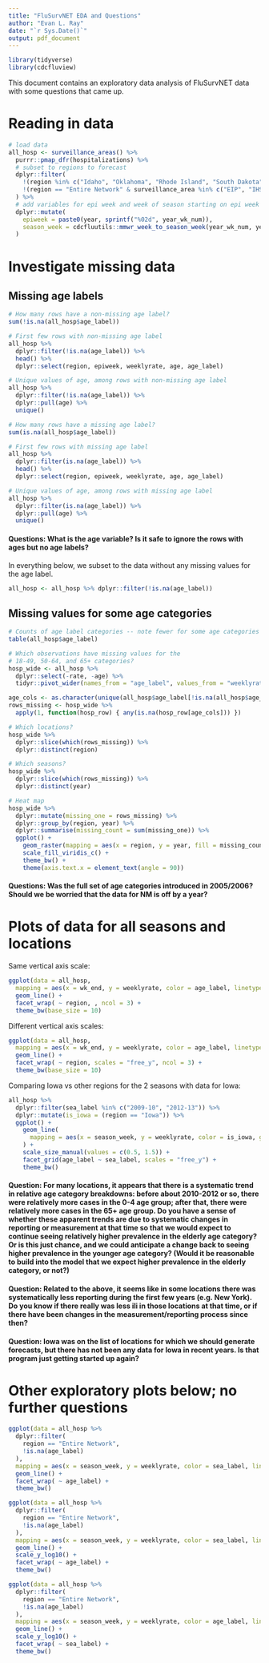 ```yaml
---
title: "FluSurvNET EDA and Questions"
author: "Evan L. Ray"
date: "`r Sys.Date()`"
output: pdf_document
---
```


```r
library(tidyverse)
library(cdcfluview)
```

This document contains an exploratory data analysis of FluSurvNET data with some questions that came up.

# Reading in data

```r
# load data
all_hosp <- surveillance_areas() %>%
  purrr::pmap_dfr(hospitalizations) %>%
  # subset to regions to forecast
  dplyr::filter(
    !(region %in% c("Idaho", "Oklahoma", "Rhode Island", "South Dakota")),
    !(region == "Entire Network" & surveillance_area %in% c("EIP", "IHSP"))
  ) %>%
  # add variables for epi week and week of season starting on epi week 31
  dplyr::mutate(
    epiweek = paste0(year, sprintf("%02d", year_wk_num)),
    season_week = cdcfluutils::mmwr_week_to_season_week(year_wk_num, year)
  )
```

# Investigate missing data

## Missing age labels

```r
# How many rows have a non-missing age label?
sum(!is.na(all_hosp$age_label))

# First few rows with non-missing age label
all_hosp %>%
  dplyr::filter(!is.na(age_label)) %>%
  head() %>%
  dplyr::select(region, epiweek, weeklyrate, age, age_label)

# Unique values of age, among rows with non-missing age label
all_hosp %>%
  dplyr::filter(!is.na(age_label)) %>%
  dplyr::pull(age) %>%
  unique()

# How many rows have a missing age label?
sum(is.na(all_hosp$age_label))

# First few rows with missing age label
all_hosp %>%
  dplyr::filter(is.na(age_label)) %>%
  head() %>%
  dplyr::select(region, epiweek, weeklyrate, age, age_label)

# Unique values of age, among rows with missing age label
all_hosp %>%
  dplyr::filter(is.na(age_label)) %>%
  dplyr::pull(age) %>%
  unique()
```

#### Questions: What is the age variable?  Is it safe to ignore the rows with ages but no age labels?

In everything below, we subset to the data without any missing values for the age label.

```r
all_hosp <- all_hosp %>% dplyr::filter(!is.na(age_label))
```

## Missing values for some age categories

```r
# Counts of age label categories -- note fewer for some age categories
table(all_hosp$age_label)

# Which observations have missing values for the
# 18-49, 50-64, and 65+ categories?
hosp_wide <- all_hosp %>%
  dplyr::select(-rate, -age) %>%
  tidyr::pivot_wider(names_from = "age_label", values_from = "weeklyrate")

age_cols <- as.character(unique(all_hosp$age_label[!is.na(all_hosp$age_label)]))
rows_missing <- hosp_wide %>%
  apply(1, function(hosp_row) { any(is.na(hosp_row[age_cols])) })

# Which locations?
hosp_wide %>%
  dplyr::slice(which(rows_missing)) %>%
  dplyr::distinct(region)

# Which seasons?
hosp_wide %>%
  dplyr::slice(which(rows_missing)) %>%
  dplyr::distinct(year)

# Heat map
hosp_wide %>%
  dplyr::mutate(missing_one = rows_missing) %>%
  dplyr::group_by(region, year) %>%
  dplyr::summarise(missing_count = sum(missing_one)) %>%
  ggplot() +
    geom_raster(mapping = aes(x = region, y = year, fill = missing_count)) +
    scale_fill_viridis_c() +
    theme_bw() +
    theme(axis.text.x = element_text(angle = 90))
```

#### Questions: Was the full set of age categories introduced in 2005/2006?  Should we be worried that the data for NM is off by a year?


# Plots of data for all seasons and locations

Same vertical axis scale:

```r
ggplot(data = all_hosp,
  mapping = aes(x = wk_end, y = weeklyrate, color = age_label, linetype = age_label)) +
  geom_line() +
  facet_wrap( ~ region, , ncol = 3) +
  theme_bw(base_size = 10)
```

Different vertical axis scales:

```r
ggplot(data = all_hosp,
  mapping = aes(x = wk_end, y = weeklyrate, color = age_label, linetype = age_label)) +
  geom_line() +
  facet_wrap( ~ region, scales = "free_y", ncol = 3) +
  theme_bw(base_size = 10)
```

Comparing Iowa vs other regions for the 2 seasons with data for Iowa:
```r
all_hosp %>%
  dplyr::filter(sea_label %in% c("2009-10", "2012-13")) %>%
  dplyr::mutate(is_iowa = (region == "Iowa")) %>%
  ggplot() +
    geom_line(
      mapping = aes(x = season_week, y = weeklyrate, color = is_iowa, group = region, size = is_iowa)
    ) +
    scale_size_manual(values = c(0.5, 1.5)) +
    facet_grid(age_label ~ sea_label, scales = "free_y") +
    theme_bw()
```


#### Question: For many locations, it appears that there is a systematic trend in relative age category breakdowns: before about 2010-2012 or so, there were relatively more cases in the 0-4 age group; after that, there were relatively more cases in the 65+ age group. Do you have a sense of whether these apparent trends are due to systematic changes in reporting or measurement at that time so that we would expect to continue seeing relatively higher prevalence in the elderly age category?  Or is this just chance, and we could anticipate a change back to seeing higher prevalence in the younger age category?  (Would it be reasonable to build into the model that we expect higher prevalence in the elderly category, or not?)

#### Question: Related to the above, it seems like in some locations there was systematically less reporting during the first few years (e.g. New York).  Do you know if there really was less ili in those locations at that time, or if there have been changes in the measurement/reporting process since then?

#### Question: Iowa was on the list of locations for which we should generate forecasts, but there has not been any data for Iowa in recent years.  Is that program just getting started up again?

# Other exploratory plots below; no further questions

```r
ggplot(data = all_hosp %>%
  dplyr::filter(
    region == "Entire Network",
    !is.na(age_label)
  ),
  mapping = aes(x = season_week, y = weeklyrate, color = sea_label, linetype = sea_label)) +
  geom_line() +
  facet_wrap( ~ age_label) +
  theme_bw()

ggplot(data = all_hosp %>%
  dplyr::filter(
    region == "Entire Network",
    !is.na(age_label)
  ),
  mapping = aes(x = season_week, y = weeklyrate, color = sea_label, linetype = sea_label)) +
  geom_line() +
  scale_y_log10() +
  facet_wrap( ~ age_label) +
  theme_bw()

ggplot(data = all_hosp %>%
  dplyr::filter(
    region == "Entire Network",
    !is.na(age_label)
  ),
  mapping = aes(x = season_week, y = weeklyrate, color = age_label, linetype = age_label)) +
  geom_line() +
  scale_y_log10() +
  facet_wrap( ~ sea_label) +
  theme_bw()
```
